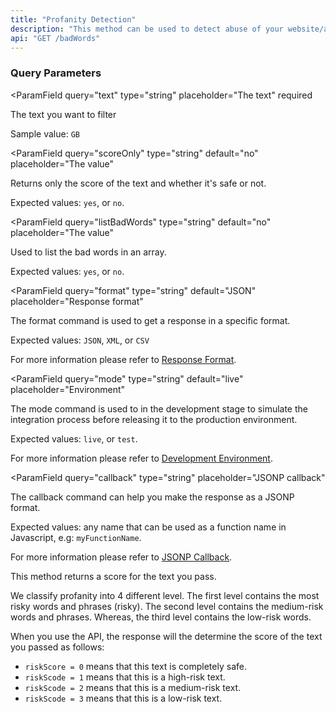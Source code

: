 ```yaml
---
title: "Profanity Detection"
description: "This method can be used to detect abuse of your website/app. It's a great way to know more about your user inputs and whether they contain profanity (bad words) or not before releasing them to the public."
api: "GET /badWords"
---
```


### Query Parameters

<ParamField
  query="text"
  type="string"
  placeholder="The text"
  required
>
  The text you want to filter

Sample value: `GB`

</ParamField>

<ParamField
  query="scoreOnly"
  type="string"
  default="no"
  placeholder="The value"
>
  Returns only the score of the text and whether it's safe or not.

Expected values: `yes`, or `no`.

</ParamField>

<ParamField
  query="listBadWords"
  type="string"
  default="no"
  placeholder="The value"
>
  Used to list the bad words in an array.

Expected values: `yes`, or `no`.

</ParamField>

<ParamField
  query="format"
  type="string"
  default="JSON"
  placeholder="Response format"
>
  The format command is used to get a response in a specific format.

Expected values: `JSON`, `XML`, or `CSV`

For more information please refer to [Response Format](/options/response-format).

</ParamField>

<ParamField
  query="mode"
  type="string"
  default="live"
  placeholder="Environment"
>
  The mode command is used to in the development stage to simulate the integration process before releasing it to the production environment.

Expected values: `live`, or `test`.

For more information please refer to [Development Environment](/options/development-environment).

</ParamField>

<ParamField
  query="callback"
  type="string"
  placeholder="JSONP callback"
>
  The callback command can help you make the response as a JSONP format.

Expected values: any name that can be used as a function name in Javascript, e.g: `myFunctionName`.

For more information please refer to [JSONP Callback](/options/jsonp-callback).

</ParamField>

<Note>
This method returns a score for the text you pass.

We classify profanity into 4 different level. The first level contains the most risky words and phrases (risky). The second level contains the medium-risk words and phrases. Whereas, the third level contains the low-risk words.

When you use the API, the response will the determine the score of the text you passed as follows:

- `riskScore = 0` means that this text is completely safe.
- `riskScode = 1` means that this is a high-risk text.
- `riskScode = 2` means that this is a medium-risk text.
- `riskScode = 3` means that this is a low-risk text.

</Note>
